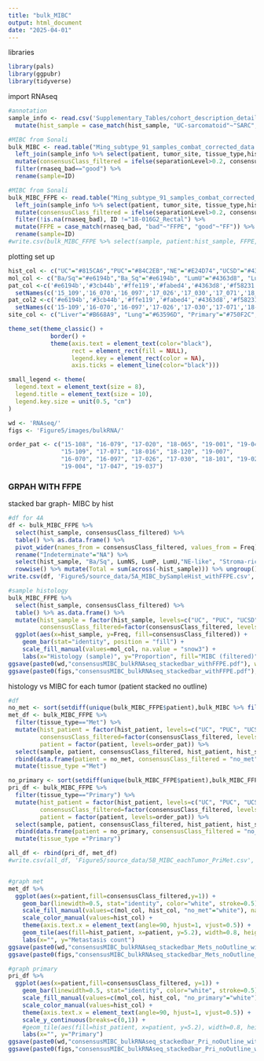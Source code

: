 ```yaml
---
title: "bulk_MIBC"
output: html_document
date: "2025-04-01"
---
```


libraries
```r
library(pals)
library(ggpubr)
library(tidyverse)
```

import RNAseq
```r
#annotation 
sample_info <- read.csv('Supplementary_Tables/cohort_description_details/all_sequencing_detailed.csv') %>%
  mutate(hist_sample = case_match(hist_sample, "UC-sarcomatoid"~"SARC",.default = hist_sample))

#MIBC from Sonali
bulk_MIBC <- read.table("Ming_subtype_91_samples_combat_corrected_data.txt", header = T) %>%
  left_join(sample_info %>% select(patient, tumor_site, tissue_type,hist_patient, hist_sample, rnaseq_sampleName, rnaseq_bad), by=c("ID"="rnaseq_sampleName")) %>%
  mutate(consensusClass_filtered = ifelse(separationLevel>0.2, consensusClass, "NA")) %>%
  filter(rnaseq_bad=="good") %>%
  rename(sample=ID)

#MIBC from Sonali
bulk_MIBC_FFPE <- read.table("Ming_subtype_91_samples_combat_corrected_data.txt", header = T) %>%
  left_join(sample_info %>% select(patient, tumor_site, tissue_type,hist_patient, hist_sample, rnaseq_sampleName, rnaseq_bad), by=c("ID"="rnaseq_sampleName")) %>%
  mutate(consensusClass_filtered = ifelse(separationLevel>0.2, consensusClass, "NA")) %>%
  filter(!is.na(rnaseq_bad), ID !="18-016G2_Rectal") %>%
  mutate(FFPE = case_match(rnaseq_bad, "bad"~"FFPE", "good"~"FF")) %>%
  rename(sample=ID)
#write.csv(bulk_MIBC_FFPE %>% select(sample, patient:hist_sample, FFPE, consensusClass_filtered, cor_pval, separationLevel), 'Supplementary_Tables/rnaseq/consensusMIBC.csv', row.names = F)
```

plotting set up 
```r
hist_col <- c("UC"="#815CA6","PUC"="#84C2EB","NE"="#E24D74","UCSD"="#43823D", "UC_UCSD"="#43823D", "UC-sarcomatoid" = "#D2BEA5", "SARC" = "#D2BEA5")
mol_col <- c("Ba/Sq"="#e6194b","Ba_Sq"="#e6194b", "LumU"="#4363d8", "LumP"="#ffe119", "Stroma-rich"="#f58231", "LumNS"="#3cb44b", "NE"="#911eb4", "NE-like"="#911eb4")
pat_col <-c('#e6194b','#3cb44b','#ffe119','#fabed4','#4363d8','#f58231','#42d4f4','#911eb4','#f032e6','#bfef45','#469990','#dcbeff','#9a6324','#fffac8','#800000','#aaffc3','#808000','#ffd8b1','#000075','#a9a9a9') %>%
  setNames(c('15_109','16_070','16_097','17_026','17_030','17_071','18_101','18_120','19_007','19_044','15_108','16_079','17_020','17_047','18_016','18_065','19_001','19_004','19_022','19_037'))
pat_col2 <-c('#e6194b','#3cb44b','#ffe119','#fabed4','#4363d8','#f58231','#42d4f4','#911eb4','#f032e6','#bfef45','#469990','#dcbeff','#9a6324','#fffac8','#800000','#aaffc3','#808000','#ffd8b1','#000075','#a9a9a9') %>%
  setNames(c('15-109','16-070','16-097','17-026','17-030','17-071','18-101','18-120','19-007','19-044','15-108','16-079','17-020','17-047','18-016','18-065','19-001','19-004','19-022','19-037'))
site_col <- c("Liver"="#B668A9", "Lung"="#63596D", "Primary"="#750F2C", "Other"="#C2D7EF", "LN"="#F8ADA7", "Lymph"="#F8ADA7")

theme_set(theme_classic() + 
            border() +
            theme(axis.text = element_text(color="black"),
                  rect = element_rect(fill = NULL),
                  legend.key = element_rect(color = NA),
                  axis.ticks = element_line(color="black")))

small_legend <- theme(
  legend.text = element_text(size = 8),      
  legend.title = element_text(size = 10),   
  legend.key.size = unit(0.5, "cm")            
)

wd <- 'RNAseq/'
figs <- 'Figure5/images/bulkRNA/'

order_pat <- c("15-108", "16-079", "17-020", "18-065", "19-001", "19-044", 
               "15-109", "17-071", "18-016", "18-120", "19-007", 
               "16-070", "16-097", "17-026", "17-030", "18-101", "19-022",
               "19-004", "17-047", "19-037")
```



### GRPAH WITH FFPE ###

stacked bar graph- MIBC by hist
```r
#df for 4A
df <- bulk_MIBC_FFPE %>%
  select(hist_sample, consensusClass_filtered) %>%
  table() %>% as.data.frame() %>%
  pivot_wider(names_from = consensusClass_filtered, values_from = Freq) %>%
  rename("Indeterminate"="NA") %>%
  select(hist_sample, "Ba/Sq", LumNS, LumP, LumU,"NE-like", "Stroma-rich", Indeterminate) %>%
  rowwise() %>% mutate(Total = sum(across(-hist_sample))) %>% ungroup()
write.csv(df, 'Figure5/source_data/5A_MIBC_bySampleHist_withFFPE.csv', row.names = F)

#sample histology
bulk_MIBC_FFPE %>%
  select(hist_sample, consensusClass_filtered) %>%
  table() %>% as.data.frame() %>%
  mutate(hist_sample = factor(hist_sample, levels=c("UC", "PUC", "UCSD", "SARC", "NE")), 
         consensusClass_filtered=factor(consensusClass_filtered, levels=c("Ba/Sq", "LumNS", "LumP", "LumU", "NE-like", "Stroma-rich", "NA"))) %>%
  ggplot(aes(x=hist_sample, y=Freq, fill=consensusClass_filtered)) +
    geom_bar(stat="identity", position = "fill") +
    scale_fill_manual(values=mol_col, na.value = "snow3") +
    labs(x="Histology (sample)", y="Proportion", fill="MIBC (filtered)", title = "ConsensusMIBC from bulk RNAseq", caption = "separationLevel>0.2")
ggsave(paste0(wd,"consensusMIBC_bulkRNAseq_stackedbar_withFFPE.pdf"), width=5, height=4)
ggsave(paste0(figs,"consensusMIBC_bulkRNAseq_stackedbar_withFFPE.pdf"), width=5, height=4)

```

histology vs MIBC for each tumor (patient stacked no outline)
```r
#df
no_met <- sort(setdiff(unique(bulk_MIBC_FFPE$patient),bulk_MIBC %>% filter(tissue_type=="Met", rnaseq_bad=="good") %>% pull(patient)))
met_df <- bulk_MIBC_FFPE %>%
  filter(tissue_type=="Met") %>%
  mutate(hist_patient = factor(hist_patient, levels=c("UC", "PUC", "UCSD", "SARC", "NE")), 
         consensusClass_filtered=factor(consensusClass_filtered, levels=c("Ba/Sq", "LumNS", "LumP", "LumU", "NE-like", "Stroma-rich", "NA")),
         patient = factor(patient, levels=order_pat)) %>%
  select(sample, patient, consensusClass_filtered, hist_patient, hist_sample) %>%
  rbind(data.frame(patient = no_met, consensusClass_filtered = "no_met", sample=NA) %>% left_join(sample_info %>% filter(tissue_type=="Met") %>% select(patient, hist_patient, hist_sample))) %>%
  mutate(tissue_type ="Met")

no_primary <- sort(setdiff(unique(bulk_MIBC_FFPE$patient),bulk_MIBC_FFPE %>% filter(tissue_type=="Primary") %>% pull(patient)))
pri_df <- bulk_MIBC_FFPE %>%
  filter(tissue_type=="Primary") %>%
  mutate(hist_patient = factor(hist_patient, levels=c("UC", "PUC", "UCSD", "SARC", "NE")), 
         consensusClass_filtered=factor(consensusClass_filtered, levels=c("Ba/Sq", "LumNS", "LumP", "LumU", "NE-like", "Stroma-rich", "NA")),
         patient = factor(patient, levels=order_pat)) %>%
  select(sample, patient, consensusClass_filtered, hist_patient, hist_sample) %>%
  rbind(data.frame(patient = no_primary, consensusClass_filtered = "no_primary", sample=NA) %>% left_join(sample_info %>% filter(tissue_type=="Primary") %>% select(patient, hist_patient, hist_sample))) %>%
  mutate(tissue_type ="Primary")

all_df <- rbind(pri_df, met_df)
#write.csv(all_df, 'Figure5/source_data/5B_MIBC_eachTumor_PriMet.csv', row.names = F)


#graph met
met_df %>%
  ggplot(aes(x=patient,fill=consensusClass_filtered,y=1)) +
    geom_bar(linewidth=0.5, stat="identity", color="white", stroke=0.5) +
    scale_fill_manual(values=c(mol_col, hist_col, "no_met"="white"), na.value = "snow3") +
    scale_color_manual(values=hist_col) +
    theme(axis.text.x = element_text(angle=90, hjust=1, vjust=0.5)) +
    geom_tile(aes(fill=hist_patient, x=patient, y=5.2), width=0.8, height=0.2) +
    labs(x="", y="Metastasis count")
ggsave(paste0(wd,"consensusMIBC_bulkRNAseq_stackedbar_Mets_noOutline_withFFPE.pdf"), width=5, height=4)
ggsave(paste0(figs,"consensusMIBC_bulkRNAseq_stackedbar_Mets_noOutline_withFFPE.pdf"), width=5, height=3)

#graph primary
pri_df %>%
  ggplot(aes(x=patient,fill=consensusClass_filtered, y=1)) +
    geom_bar(linewidth=0.5, stat="identity", color="white", stroke=0.5) +
    scale_fill_manual(values=c(mol_col, hist_col, "no_primary"="white"), na.value = "snow3") +
    scale_color_manual(values=hist_col) +
    theme(axis.text.x = element_text(angle=90, hjust=1, vjust=0.5)) +
    scale_y_continuous(breaks=c(0,1)) +
    #geom_tile(aes(fill=hist_patient, x=patient, y=5.2), width=0.8, height=0.2) +
    labs(x="", y="Primary")
ggsave(paste0(wd,"consensusMIBC_bulkRNAseq_stackedbar_Pri_noOutline_withFFPE.pdf"), width=5, height=1)
ggsave(paste0(figs,"consensusMIBC_bulkRNAseq_stackedbar_Pri_noOutline_withFFPE.pdf"), width=5, height=1)

```
